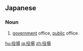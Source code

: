 ==Japanese==
{{ja-kanjitab|やく|ば|yomi=ok}}

===Noun===
{{ja-noun|やくば}}

# [[government]] office, [[public]] office

[[hu:役場]]
[[ja:役場]]
[[zh:役場]]